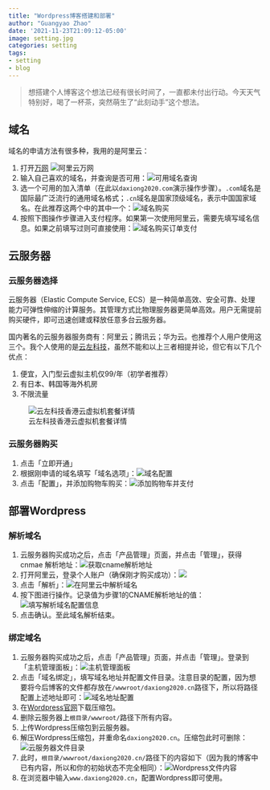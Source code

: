 ```yaml
---
title: "Wordpress博客搭建和部署"
author: "Guangyao Zhao"
date: '2021-11-23T21:09:12-05:00'
image: setting.jpg
categories: setting
tags:
- setting
- blog
---
```



> 想搭建个人博客这个想法已经有很长时间了，一直都未付出行动。今天天气特别好，喝了一杯茶，突然萌生了“此刻动手”这个想法。


## 域名

域名的申请方法有很多种，我用的是阿里云：

1. 打开[万网](https://wanwang.aliyun.com)
![阿里云万网](https://tva1.sinaimg.cn/large/008eGmZEly1go88g5xualj31510u07wh.jpg)
2. 输入自己喜欢的域名，并查询是否可用：![可用域名查询](https://tva1.sinaimg.cn/large/008eGmZEly1go88fd3qt3j315k0u0u0x.jpg)
3. 选一个可用的加入清单（在此以`daxiong2020.com`演示操作步骤）。`.com`域名是国际最广泛流行的通用域名格式；`.cn`域名是国家顶级域名，表示中国国家域名。在此推荐这两个中的其中一个：![域名购买](https://tva1.sinaimg.cn/large/008eGmZEly1go88k05bi0j31510u07wh.jpg)
4. 按照下图操作步骤进入支付程序。如果第一次使用阿里云，需要先填写域名信息。如果之前填写过则可直接使用：![域名购买订单支付](https://tva1.sinaimg.cn/large/008eGmZEly1go88mlnn28j30y60u01kx.jpg)


## 云服务器

### 云服务器选择

云服务器（Elastic Compute Service, ECS）是一种简单高效、安全可靠、处理能力可弹性伸缩的计算服务。其管理方式比物理服务器更简单高效。用户无需提前购买硬件，即可迅速创建或释放任意多台云服务器。

国内著名的云服务器服务商有：阿里云；腾讯云；华为云。也推荐个人用户使用这三个。我个人使用的是[云左科技](http://www.cloudleft.com)，虽然不能和以上三者相提并论，但它有以下几个优点：

1. 便宜，入门型云虚拟主机仅99/年（初学者推荐）
2. 有日本、韩国等海外机房
3. 不限流量


![云左科技香港云虚拟机套餐详情](https://tva1.sinaimg.cn/large/008eGmZEly1go88wtt9qrj310b0u0hc2.jpg)

### 云服务器购买

1. 点击「立即开通」
2. 根据刚申请的域名填写「域名选项」：![域名配置](https://tva1.sinaimg.cn/large/008eGmZEly1go88xxb3g9j316l0u0nm2.jpg)
3. 点击「配置」，并添加购物车购买：![添加购物车并支付](https://tva1.sinaimg.cn/large/008eGmZEly1go890jeq0cj316l0u0txg.jpg)

## 部署Wordpress

### 解析域名

1. 云服务器购买成功之后，点击「产品管理」页面，并点击「管理」，获得 cnmae 解析地址：![获取cname解析地址](https://tva1.sinaimg.cn/large/008eGmZEly1go8bc9rarmj317d0u04qp.jpg)
2. 打开阿里云，登录个人账户（确保刚才购买成功）：![](https://tva1.sinaimg.cn/large/008eGmZEly1go89d67kzhj316u0u0kgf.jpg)
3. 点击「解析」：![在阿里云中解析域名](https://tva1.sinaimg.cn/large/008eGmZEly1go89e2p30yj316u0u0qsf.jpg)
4. 按下图进行操作。记录值为步骤1的CNAME解析地址的值：![填写解析域名配置信息](https://tva1.sinaimg.cn/large/008eGmZEly1go89fnw8mvj316u0u0tsn.jpg)
5. 点击确认。至此域名解析结束。


### 绑定域名

1. 云服务器购买成功之后，点击「产品管理」页面，并点击「管理」。登录到「主机管理面板」：![主机管理面板](https://tva1.sinaimg.cn/large/e6c9d24ely1h38p7juwp6j217d0u0djh.jpg)
2. 点击「域名绑定」，填写域名地址并配置文件目录。注意目录的配置，因为想要将今后博客的文件都存放在`/wwwroot/daxiong2020.cn`路径下，所以将路径配置上述地址即可：![域名地址配置](https://tva1.sinaimg.cn/large/008eGmZEly1go89n09p0nj31700u0e81.jpg)
3. 在[Wordpress官网](https://cn.wordpress.org)下载压缩包。
4. 删除云服务器上`根目录/wwwroot/`路径下所有内容。
5. 上传Wordpress压缩包到云服务器。
6. 解压Wordpress压缩包，并重命名`daxiong2020.cn`。压缩包此时可删除：![云服务器文件目录](https://tva1.sinaimg.cn/large/008eGmZEly1go89u0azlaj31fp0u0b29.jpg)
7. 此时，`根目录/wwwroot/daxiong2020.cn/`路径下的内容如下（因为我的博客中已有内容，所以和你的初始状态不完全相同）：![Wordpress文件内容](https://tva1.sinaimg.cn/large/008eGmZEly1go89wkhjsfj314z0u0e5g.jpg)
8. 在浏览器中输入`www.daxiong2020.cn`，配置Wordpress即可使用。